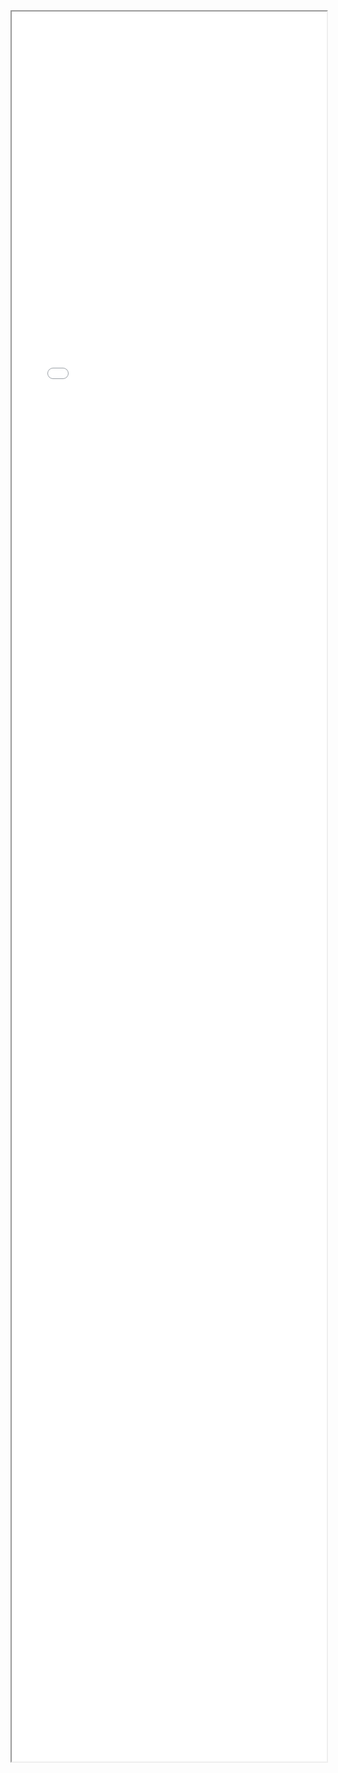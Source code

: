 <iframe style="width:100%; height: 70vh;" src="html/map_manchester_2016_residence_mean.html" title="Map"></iframe>
